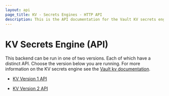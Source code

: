 ```yaml
---
layout: api
page_title: KV - Secrets Engines - HTTP API
description: This is the API documentation for the Vault KV secrets engine.
---
```


# KV Secrets Engine (API)

This backend can be run in one of two versions. Each of which have a distinct API.
Choose the version below you are running. For more information on the KV secrets
engine see the [Vault kv documentation](/docs/secrets/kv).

- [KV Version 1 API](/api/secret/kv/kv-v1)

- [KV Version 2 API](/api/secret/kv/kv-v2)
